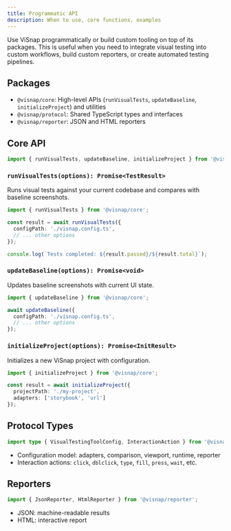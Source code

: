 ```yaml
---
title: Programmatic API
description: When to use, core functions, examples
---
```


Use ViSnap programmatically or build custom tooling on top of its packages. This is useful when you need to integrate visual testing into custom workflows, build custom reporters, or create automated testing pipelines.

## Packages

- `@visnap/core`: High-level APIs (`runVisualTests`, `updateBaseline`, `initializeProject`) and utilities
- `@visnap/protocol`: Shared TypeScript types and interfaces
- `@visnap/reporter`: JSON and HTML reporters

## Core API

```ts
import { runVisualTests, updateBaseline, initializeProject } from '@visnap/core';
```

### `runVisualTests(options): Promise<TestResult>`

Runs visual tests against your current codebase and compares with baseline screenshots.

```ts
import { runVisualTests } from '@visnap/core';

const result = await runVisualTests({
  configPath: './visnap.config.ts',
  // ... other options
});

console.log(`Tests completed: ${result.passed}/${result.total}`);
```

### `updateBaseline(options): Promise<void>`

Updates baseline screenshots with current UI state.

```ts
import { updateBaseline } from '@visnap/core';

await updateBaseline({
  configPath: './visnap.config.ts',
  // ... other options
});
```

### `initializeProject(options): Promise<InitResult>`

Initializes a new ViSnap project with configuration.

```ts
import { initializeProject } from '@visnap/core';

const result = await initializeProject({
  projectPath: './my-project',
  adapters: ['storybook', 'url']
});
```

## Protocol Types

```ts
import type { VisualTestingToolConfig, InteractionAction } from '@visnap/protocol';
```

- Configuration model: adapters, comparison, viewport, runtime, reporter
- Interaction actions: `click`, `dblclick`, `type`, `fill`, `press`, `wait`, etc.

## Reporters

```ts
import { JsonReporter, HtmlReporter } from '@visnap/reporter';
```

- JSON: machine-readable results
- HTML: interactive report
